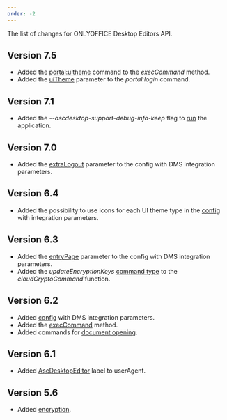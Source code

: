 ```yaml
---
order: -2
---
```

The list of changes for ONLYOFFICE Desktop Editors API.

## Version 7.5

* Added the [portal:uitheme](/desktop/addingdms/changingtheme) command to the *execCommand* method.
* Added the [uiTheme](/desktop/addingdms/loginlogout#uiTheme) parameter to the *portal:login* command.

## Version 7.1

* Added the *--ascdesktop-support-debug-info-keep* flag to [run](/desktop/debugging#running) the application.

## Version 7.0

* Added the [extraLogout](/desktop/addingdms/#extraLogout) parameter to the config with DMS integration parameters.

## Version 6.4

* Added the possibility to use icons for each UI theme type in the [config](/desktop/addingdms/) with integration parameters.

## Version 6.3

* Added the [entryPage](/desktop/addingdms/#entryPage) parameter to the config with DMS integration parameters.
* Added the *updateEncryptionKeys* [command type](/desktop/addingdms/encryption#type) to the *cloudCryptoCommand* function.

## Version 6.2

* Added [config](/desktop/addingdms/) with DMS integration parameters.
* Added the [execCommand](/desktop/execcommand) method.
* Added commands for [document opening](/desktop/addingdms/opening#open-command).

## Version 6.1

* Added [AscDesktopEditor](/desktop/addingdms/configuring#recognize) label to userAgent.

## Version 5.6

* Added [encryption](/desktop/addingdms/encryption).

